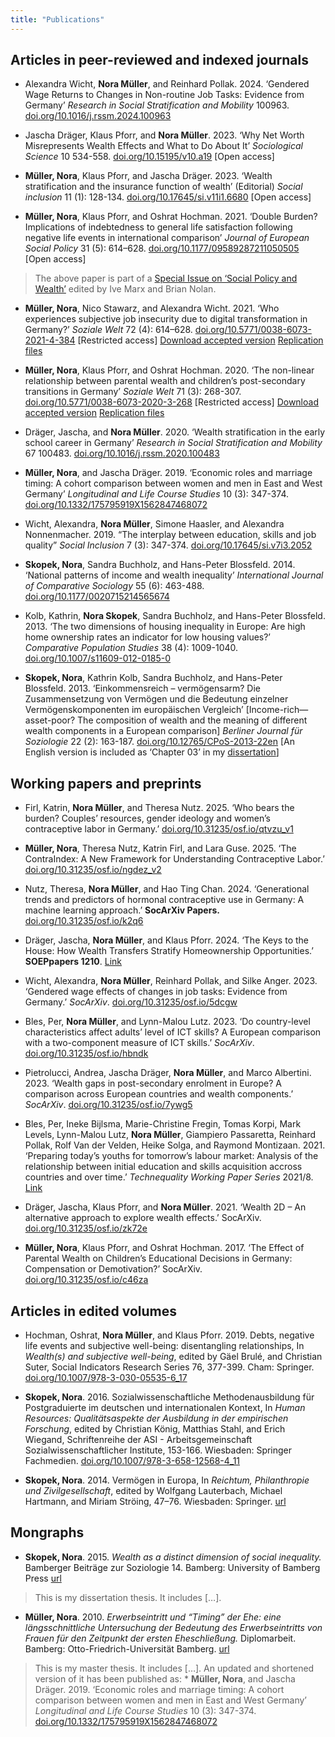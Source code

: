 ```yaml
---
title: "Publications"
---
```


## Articles in peer-reviewed and indexed journals

* Alexandra Wicht, **Nora Müller**, and Reinhard Pollak. 2024. 'Gendered Wage Returns to Changes in Non-routine Job Tasks: Evidence from Germany' *Research in Social Stratification and Mobility* 100963. [doi.org/10.1016/j.rssm.2024.100963](https://doi.org/10.1016/j.rssm.2024.100963)

* Jascha Dräger, Klaus Pforr, and **Nora Müller**. 2023. 'Why Net Worth Misrepresents Wealth Effects and What to Do About It' *Sociological Science* 10 534-558. [doi.org/10.15195/v10.a19](https://doi.org/10.15195/v10.a19) [Open access]

* **Müller, Nora**, Klaus Pforr, and Jascha Dräger. 2023. 'Wealth stratification and the insurance function of wealth' (Editorial) *Social inclusion* 11 (1): 128-134. [doi.org/10.17645/si.v11i1.6680](https://doi.org/10.17645/si.v11i1.6680) [Open access]

* **Müller, Nora**, Klaus Pforr, and Oshrat Hochman. 2021. 'Double Burden? Implications of indebtedness to general life satisfaction following negative life events in international comparison' *Journal of European Social Policy* 31 (5): 614–628. [doi.org/10.1177/09589287211050505](https://doi.org/10.1177/09589287211050505) [Open access]

> The above paper is part of a [Special Issue on 'Social Policy and Wealth'](https://journals.sagepub.com/toc/espa/31/5) edited by Ive Marx and Brian Nolan.

* **Müller, Nora**, Nico Stawarz, and Alexandra Wicht. 2021. 'Who experiences subjective job insecurity due to digital transformation in Germany?' *Soziale Welt* 72 (4): 614–628. [doi.org/10.5771/0038-6073-2021-4-384](https://doi.org/10.5771/0038-6073-2021-4-384) [Restricted access] [Download accepted version](files/Mueller_etal_2021_Soziale_Welt_accepted_version.pdf) [Replication files](https://doi.org/10.7802/2303)

* **Müller, Nora**, Klaus Pforr, and Oshrat Hochman. 2020. 'The non-linear relationship between parental wealth and children’s post-secondary transitions in Germany' *Soziale Welt* 71 (3): 268-307. [doi.org/10.5771/0038-6073-2020-3-268](https://doi.org/10.5771/0038-6073-2020-3-268) [Restricted access] [Download accepted version](files/Mueller_etal_2020_SozialeWelt_accepted_version.pdf) [Replication files](https://doi.org/10.7802/2073)

* Dräger, Jascha, and **Nora Müller**. 2020. 'Wealth stratification in the early school career in Germany' *Research in Social Stratification and Mobility* 67 100483. [doi.org/10.1016/j.rssm.2020.100483](https://doi.org/10.1016/j.rssm.2020.100483)

* **Müller, Nora**, and Jascha Dräger. 2019. 'Economic roles and marriage timing: A cohort comparison between women and men in East and West Germany' *Longitudinal and Life Course Studies* 10 (3): 347-374. [doi.org/10.1332/175795919X1562847468072](https://doi.org/10.1332/175795919X1562847468072)

* Wicht, Alexandra, **Nora Müller**, Simone Haasler, and Alexandra Nonnenmacher. 2019. "The interplay between education, skills and job quality" *Social Inclusion* 7 (3): 347-374. [doi.org/10.17645/si.v7i3.2052](https://doi.org/10.17645/si.v7i3.2052)

* **Skopek, Nora**, Sandra Buchholz, and Hans-Peter Blossfeld. 2014. 'National patterns of income and wealth inequality' *International Journal of Comparative Sociology* 55 (6): 463-488. [doi.org/10.1177/0020715214565674](https://doi.org/10.1177/0020715214565674)

* Kolb, Kathrin, **Nora Skopek**, Sandra Buchholz, and Hans-Peter Blossfeld. 2013. 'The two dimensions of housing inequality in Europe: Are high home ownership rates an indicator for low housing values?' *Comparative Population Studies* 38 (4): 1009-1040. [doi.org/10.1007/s11609-012-0185-0](https://doi.org/10.1007/s11609-012-0185-0) 

* **Skopek, Nora**, Kathrin Kolb, Sandra Buchholz, and Hans-Peter Blossfeld. 2013. 'Einkommensreich – vermögensarm? Die Zusammensetzung von Vermögen und die Bedeutung einzelner Vermögenskomponenten im europäischen Vergleich' [Income-rich—asset-poor? The composition of wealth and the meaning of different wealth components in a European comparison] *Berliner Journal für Soziologie* 22 (2): 163-187. [doi.org/10.12765/CPoS-2013-22en](https://doi.org/10.12765/CPoS-2013-22en) [An English version is included as 'Chapter 03' in my [dissertation](https://fis.uni-bamberg.de/handle/uniba/21740)]

## Working papers and preprints

* Firl, Katrin, **Nora Müller**, and Theresa Nutz. 2025. 'Who bears the burden? Couples' resources, gender ideology and women's contraceptive labor in Germany.' [doi.org/10.31235/osf.io/qtvzu_v1](https://doi.org/10.31235/osf.io/qtvzu_v1)

* **Müller, Nora**, Theresa Nutz, Katrin Firl, and Lara Guse. 2025. 'The ContraIndex: A New Framework for Understanding Contraceptive Labor.' [doi.org/10.31235/osf.io/ngdez_v2](https://doi.org/10.31235/osf.io/ngdez_v2)

* Nutz, Theresa, **Nora Müller**, and Hao Ting Chan. 2024. 'Generational trends and predictors of hormonal contraceptive use in Germany: A machine learning approach.' **SocArXiv Papers.** [doi.org/10.31235/osf.io/k2q6](https://doi.org/10.31235/osf.io/k2q6)

* Dräger, Jascha, **Nora Müller**, and Klaus Pforr. 2024. 'The Keys to the House: How Wealth Transfers Stratify Homeownership Opportunities.' **SOEPpapers 1210**. [Link](https://www.diw.de/documents/publikationen/73/diw_01.c.915378.de/diw_sp1210.pdf)

* Wicht, Alexandra, **Nora Müller**, Reinhard Pollak, and Silke Anger. 2023. 'Gendered wage effects of changes in job tasks: Evidence from Germany.' *SocArXiv*. [doi.org/10.31235/osf.io/5dcgw](https://doi.org/10.31235/osf.io/5dcgw)

* Bles, Per, **Nora Müller**, and Lynn-Malou Lutz. 2023. 'Do country-level characteristics affect adults’ level of ICT skills? A European comparison with a two-component measure of ICT skills.' *SocArXiv*. [doi.org/10.31235/osf.io/hbndk](https://doi.org/10.31235/osf.io/hbndk)

* Pietrolucci, Andrea, Jascha Dräger, **Nora Müller**, and Marco Albertini. 2023. 'Wealth gaps in post-secondary enrolment in Europe? A comparison across European countries and wealth components.' *SocArXiv*. [doi.org/10.31235/osf.io/7ywg5](https://doi.org/10.31235/osf.io/7ywg5)

* Bles, Per, Ineke Bijlsma, Marie-Christine Fregin, Tomas Korpi, Mark Levels, Lynn-Malou Lutz, **Nora Müller**, Giampiero Passaretta, Reinhard Pollak, Rolf Van der Velden, Heike Solga, and Raymond Montizaan. 2021. 'Preparing today's youths for tomorrow's labour market: Analysis of the relationship between initial education and skills acquisition accross countries and over time.' *Technequality Working Paper Series* 2021/8. [Link](https://www.technequality-project.eu/files/d33fdsystemsandrequirementsv1022-12-1921pdf)

* Dräger, Jascha, Klaus Pforr, and **Nora Müller**. 2021. 'Wealth 2D – An alternative approach to explore wealth effects.' SocArXiv. [doi.org/10.31235/osf.io/zk72e](https://doi.org/10.31235/osf.io/zk72e)

* **Müller, Nora**, Klaus Pforr, and Oshrat Hochman. 2017. 'The Effect of Parental Wealth on Children’s Educational Decisions in Germany: Compensation or Demotivation?' SocArXiv. [doi.org/10.31235/osf.io/c46za](https://doi.org/10.31235/osf.io/c46za)

## Articles in edited volumes

* Hochman, Oshrat, **Nora Müller**, and Klaus Pforr. 2019. Debts, negative life events and subjective well-being: disentangling relationships, In *Wealth(s) and subjective well-being*, edited by Gäel Brulé, and Christian Suter, Social Indicators Research Series 76, 377-399. Cham: Springer. [doi.org/10.1007/978-3-030-05535-6_17](https://doi.org/10.1007/978-3-030-05535-6_17)

* **Skopek, Nora**. 2016. Sozialwissenschaftliche Methodenausbildung für Postgraduierte im deutschen und internationalen Kontext, In *Human Resources: Qualitätsaspekte der Ausbildung in der empirischen Forschung*, edited by Christian König, Matthias Stahl, and Erich Wiegand, Schriftenreihe der ASI - Arbeitsgemeinschaft Sozialwissenschaftlicher Institute, 153-166. Wiesbaden: Springer Fachmedien.  [doi.org/10.1007/978-3-658-12568-4_11](https://doi.org/10.1007/978-3-658-12568-4_11)

* **Skopek, Nora**. 2014. Vermögen in Europa, In *Reichtum, Philanthropie und Zivilgesellschaft*, edited by Wolfgang Lauterbach, Michael Hartmann, and Miriam Ströing, 47–76. Wiesbaden: Springer. [url](http://link.springer.com/chapter/10.1007%2F978-3-658-06013-8_3)



## Mongraphs

* **Skopek, Nora**. 2015. *Wealth as a distinct dimension of social inequality.* Bamberger Beiträge zur Soziologie 14. Bamberg: University of Bamberg Press [url](https://opus4.kobv.de/opus4-bamberg/frontdoor/index/index/docId/26552)

> This is my dissertation thesis. It includes [...].

* **Müller, Nora**. 2010. *Erwerbseintritt und "Timing" der Ehe: eine längsschnittliche Untersuchung der Bedeutung des Erwerbseintritts von Frauen für den Zeitpunkt der ersten Eheschließung.* Diplomarbeit. Bamberg: Otto-Friedrich-Universität Bamberg. [url](https://nbn-resolving.org/urn:nbn:de:0168-ssoar-456849)

> This is my master thesis. It includes [...]. An updated and shortened version of it has been published as: 
* **Müller, Nora**, and Jascha Dräger. 2019. 'Economic roles and marriage timing: A cohort comparison between women and men in East and West Germany' *Longitudinal and Life Course Studies* 10 (3): 347-374. [doi.org/10.1332/175795919X1562847468072](https://doi.org/10.1332/175795919X1562847468072)






